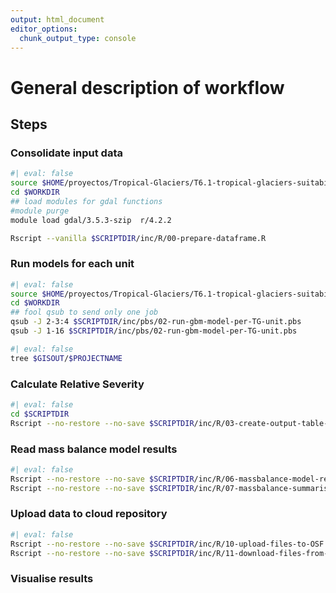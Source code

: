 ```yaml
---
output: html_document
editor_options: 
  chunk_output_type: console
---
```


# General description of workflow

## Steps

### Consolidate input data

```bash
#| eval: false
source $HOME/proyectos/Tropical-Glaciers/T6.1-tropical-glaciers-suitability-model/env/project-env.sh
cd $WORKDIR
## load modules for gdal functions
#module purge
module load gdal/3.5.3-szip  r/4.2.2

Rscript --vanilla $SCRIPTDIR/inc/R/00-prepare-dataframe.R
```

### Run models for each unit

```bash
#| eval: false
source $HOME/proyectos/Tropical-Glaciers/T6.1-tropical-glaciers-suitability-model/env/project-env.sh
cd $WORKDIR
## fool qsub to send only one job
qsub -J 2-3:4 $SCRIPTDIR/inc/pbs/02-run-gbm-model-per-TG-unit.pbs 
qsub -J 1-16 $SCRIPTDIR/inc/pbs/02-run-gbm-model-per-TG-unit.pbs
```


```bash
#| eval: false
tree $GISOUT/$PROJECTNAME
```

### Calculate Relative Severity


```bash
#| eval: false
cd $SCRIPTDIR
Rscript --no-restore --no-save $SCRIPTDIR/inc/R/03-create-output-table-for-data-upload.R
```


### Read mass balance model results


```bash
#| eval: false
Rscript --no-restore --no-save $SCRIPTDIR/inc/R/06-massbalance-model-results.R
Rscript --no-restore --no-save $SCRIPTDIR/inc/R/07-massbalance-summarised.R
```


### Upload data to cloud repository
```bash
#| eval: false
Rscript --no-restore --no-save $SCRIPTDIR/inc/R/10-upload-files-to-OSF.R overwrite
Rscript --no-restore --no-save $SCRIPTDIR/inc/R/11-download-files-from-OSF.R overwrite
```

### Visualise results

